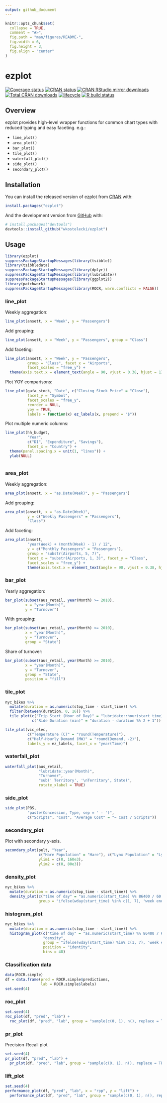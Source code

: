 ```yaml
---
output: github_document
---
```


<!-- README.md is generated from README.Rmd. Please edit that file -->

```r
knitr::opts_chunk$set(
  collapse = TRUE,
  comment = "#>",
  fig.path = "man/figures/README-",
  fig.width = 6,
  fig.height = 3,
  fig.align = "center"
)
```
# ezplot

<!-- badges: start -->
[![Coverage status](https://codecov.io/gh/wkostelecki/ezplot/branch/master/graph/badge.svg)](https://codecov.io/github/wkostelecki/ezplot?branch=master)
[![CRAN status](https://www.r-pkg.org/badges/version/ezplot)](https://cran.r-project.org/package=ezplot)
[![CRAN RStudio mirror downloads](http://cranlogs.r-pkg.org/badges/ezplot)](https://www.r-pkg.org:443/pkg/ezplot)
[![Total CRAN downloads](http://cranlogs.r-pkg.org/badges/grand-total/ezplot)](https://www.r-pkg.org:443/pkg/ezplot)
[![lifecycle](https://img.shields.io/badge/lifecycle-maturing-blue.svg)](https://lifecycle.r-lib.org/articles/stages.html#maturing)
[![R build status](https://github.com/wkostelecki/ezplot/workflows/R-CMD-check/badge.svg)](https://github.com/wkostelecki/ezplot/actions)
<!-- badges: end -->

## Overview

ezplot provides high-level wrapper functions for common chart types with reduced typing and easy faceting. e.g.:

- `line_plot()`
- `area_plot()`
- `bar_plot()`
- `tile_plot()`
- `waterfall_plot()`
- `side_plot()`
- `secondary_plot()`

## Installation

You can install the released version of ezplot from [CRAN](https://CRAN.R-project.org) with:

``` r
install.packages("ezplot")
```

And the development version from [GitHub](https://github.com/wkostelecki/ezplot) with:

``` r
# install.packages("devtools")
devtools::install_github("wkostelecki/ezplot")
```

## Usage

```r
library(ezplot)
suppressPackageStartupMessages(library(tsibble))
library(tsibbledata)
suppressPackageStartupMessages(library(dplyr))
suppressPackageStartupMessages(library(lubridate))
suppressPackageStartupMessages(library(ggplot2))
library(patchwork)
suppressPackageStartupMessages(library(ROCR, warn.conflicts = FALSE))
```

### line_plot
Weekly aggregation:
```r
line_plot(ansett, x = "Week", y = "Passengers")
```

Add grouping:
```r
line_plot(ansett, x = "Week", y = "Passengers", group = "Class")
```

Add faceting:
```r
line_plot(ansett, x = "Week", y = "Passengers",
          group = "Class", facet_x = "Airports",
          facet_scales = "free_y") +
  theme(axis.text.x = element_text(angle = 90, vjust = 0.38, hjust = 1))
```

Plot YOY comparisons:
```r
line_plot(gafa_stock, "Date", c("Closing Stock Price" = "Close"),
          facet_y = "Symbol",
          facet_scales = "free_y",
          reorder = NULL,
          yoy = TRUE,
          labels = function(x) ez_labels(x, prepend = "$"))
```

Plot multiple numeric columns:
```r
line_plot(hh_budget,
          "Year",
          c("DI", "Expenditure", "Savings"),
          facet_x = "Country") +
  theme(panel.spacing.x = unit(1, "lines")) +
  ylab(NULL)
  
```

### area_plot
Weekly aggregation:
```r
area_plot(ansett, x = "as.Date(Week)", y = "Passengers")
```

Add grouping:
```r
area_plot(ansett, x = "as.Date(Week)",
          y = c("Weekly Passengers" = "Passengers"),
          "Class")
```

Add faceting:
```r
area_plot(ansett,
          "year(Week) + (month(Week) - 1) / 12",
          y = c("Monthly Passengers" = "Passengers"),
          group = "substr(Airports, 5, 7)",
          facet_x = "substr(Airports, 1, 3)", facet_y = "Class",
          facet_scales = "free_y") +
          theme(axis.text.x = element_text(angle = 90, vjust = 0.38, hjust = 1))
```

### bar_plot
Yearly aggregation:
```r
bar_plot(subset(aus_retail, year(Month) >= 2010),
         x = "year(Month)",
         y = "Turnover")
```

With grouping:
```r
bar_plot(subset(aus_retail, year(Month) >= 2010), 
         x = "year(Month)",
         y = "Turnover",
         group = "State")
```
Share of turnover:
```r
bar_plot(subset(aus_retail, year(Month) >= 2010), 
         x = "year(Month)",
         y = "Turnover",
         group = "State",
         position = "fill")
```

### tile_plot
```r
nyc_bikes %>%
  mutate(duration = as.numeric(stop_time - start_time)) %>%
  filter(between(duration, 0, 16)) %>%
  tile_plot(c("Trip Start (Hour of Day)" = "lubridate::hour(start_time) + 0.5"),
            c("Ride Duration (min)" = "duration - duration %% 2 + 1"))
```

```r
tile_plot(vic_elec,
          c("Temperature (C)" = "round(Temperature)"), 
          c("Half-Hourly Demand (MW)" = "round(Demand, -2)"),
          labels_y = ez_labels, facet_x = "year(Time)")
```

### waterfall_plot
```r
waterfall_plot(aus_retail,
               "lubridate::year(Month)",
               "Turnover", 
               "sub(' Territory', '\nTerritory', State)", 
               rotate_xlabel = TRUE)
```

### side_plot
```r
side_plot(PBS, 
          "paste(Concession, Type, sep = ' - ')", 
          c("Scripts", "Cost", "Average Cost" = "~ Cost / Scripts"))
```

### secondary_plot
Plot with secondary y-axis.
```r
secondary_plot(pelt, "Year",
               c("Hare Population" = "Hare"), c("Lynx Population" = "Lynx"),
               ylim1 = c(0, 160e3),
               ylim2 = c(0, 80e3))
```

### density_plot
```r
nyc_bikes %>% 
  mutate(duration = as.numeric(stop_time - start_time)) %>%
  density_plot(c("time of day" = "as.numeric(start_time) %% 86400 / 60 / 60"),
               group = "ifelse(wday(start_time) %in% c(1, 7), 'week end', 'week day')")

```

### histogram_plot
```r
nyc_bikes %>% 
  mutate(duration = as.numeric(stop_time - start_time)) %>%
  histogram_plot(c("time of day" = "as.numeric(start_time) %% 86400 / 60 / 60"),
                 "density",
                 group = "ifelse(wday(start_time) %in% c(1, 7), 'week end', 'week day')",
                 position = "identity",
                 bins = 48)
```

### Classification data
```r
data(ROCR.simple)
df = data.frame(pred = ROCR.simple$predictions,
                lab = ROCR.simple$labels)
set.seed(4)
```

### roc_plot
```r
set.seed(4)
roc_plot(df, "pred", "lab") + 
  roc_plot(df, "pred", "lab", group = "sample(c(0, 1), n(), replace = TRUE)")
```

### pr_plot
Precision-Recall plot
```r
set.seed(4)
pr_plot(df, "pred", "lab") +
  pr_plot(df, "pred", "lab", group = "sample(c(0, 1), n(), replace = TRUE)")
```

### lift_plot

```r
set.seed(4)
performance_plot(df, "pred", "lab", x = "rpp", y = "lift") +
  performance_plot(df, "pred", "lab", group = "sample(c(0, 1), n(), replace = TRUE)", x = "rpp", y = "lift")
```
